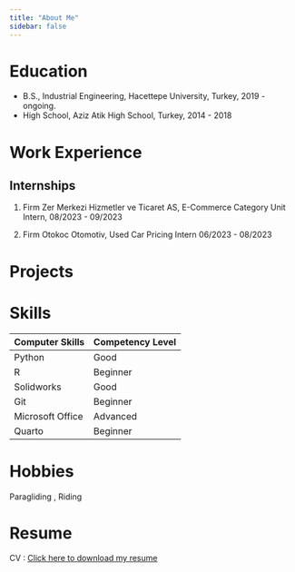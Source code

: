 ```yaml
---
title: "About Me"
sidebar: false 
---
```


# Education

-   B.S., Industrial Engineering, Hacettepe University, Turkey, 2019 - ongoing.
-   High School, Aziz Atik High School, Turkey, 2014 - 2018

# Work Experience

## Internships

1.  Firm Zer Merkezi Hizmetler ve Ticaret AS, E-Commerce Category Unit Intern, 08/2023 - 09/2023

2.  Firm Otokoc Otomotiv, Used Car Pricing Intern 06/2023 - 08/2023

# Projects

# Skills

| Computer Skills  | Competency Level |
|------------------|------------------|
| Python           | Good             |
| R                | Beginner         |
| Solidworks       | Good             |
| Git              | Beginner         |
| Microsoft Office | Advanced         |
| Quarto           | Beginner         |

# Hobbies

Paragliding , Riding

# Resume
CV : [Click here to download my resume](Emre Gul CV.pdf)
